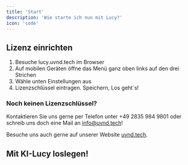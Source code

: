 ```yaml
---
title: 'Start'
description: 'Wie starte ich nun mit Lucy?'
icon: 'code'
---
```


## Lizenz einrichten


1. Besuche lucy.uvnd.tech im Browser
2. Auf mobilen Geräten öffne das Menü ganz oben links auf den drei Strichen
3. Wähle unten Einstellungen aus
4. Lizenzschlüssel eintragen. Speichern, Los geht´s!

### Noch keinen Lizenzschlüssel?

Kontaktieren Sie uns gerne per Telefon unter +49 2835 984 9801 oder schreib uns doch eine Mail an info@uvnd.tech!

Besuche uns auch gerne auf unserer Website [uvnd.tech](https://uvnd.tech/). 


## Mit KI-Lucy loslegen!


